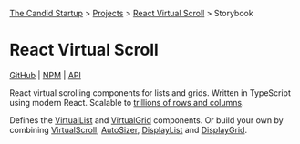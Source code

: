 

<Meta title="react-virtual-scroll" />

[The Candid Startup](https://thecandidstartup.org) > [Projects](https://www.thecandidstartup.org/projects.html) > [React Virtual Scroll](https://www.thecandidstartup.org/topics/react-virtual-scroll.html) > Storybook

# React Virtual Scroll

[GitHub](https://github.com/TheCandidStartup/infinisheet/tree/main/packages/react-virtual-scroll) | [NPM](https://www.npmjs.com/package/@candidstartup/react-virtual-scroll) | [API](https://www.thecandidstartup.org/infinisheet/modules/_candidstartup_react-virtual-scroll.html) 

React virtual scrolling components for lists and grids. Written in TypeScript using modern React. Scalable to [trillions of rows and columns](?path=/story/react-virtual-scroll-virtualgrid--trillion-square).

Defines the [VirtualList](?path=/docs/react-virtual-scroll-virtuallist--docs) and [VirtualGrid](?path=/docs/react-virtual-scroll-virtualgrid--docs) components. Or build your own by combining [VirtualScroll](?path=/docs/react-virtual-scroll-virtualscroll--docs), [AutoSizer](?path=/docs/react-virtual-scroll-autosizer--docs), [DisplayList](?path=/docs/react-virtual-scroll-displaylist--docs) and [DisplayGrid](?path=/docs/react-virtual-scroll-displaygrid--docs).

<div style={{display: "grid", gridTemplateColumns: "610px 160px 1fr", gridTemplateRows: "60px 1fr"}}>
  <div>
  <Story of={ListStories.Horizontal}/>
  </div>

  <div style={{display: "flex", gridColumnStart: 2, gridRowStart: 1, gridRowEnd: 3 }}>
  <Story of={ListStories.Vertical}/>
  </div>

  <div style={{display: "flex", gridColumnStart: 3, gridRowStart: 1, gridRowEnd: 3 }}>
  <Story of={ScrollStories.Vertical}/>
  </div>

  <div>
  <Story of={GridStories.HundredSquare}/>
  </div>
</div>
